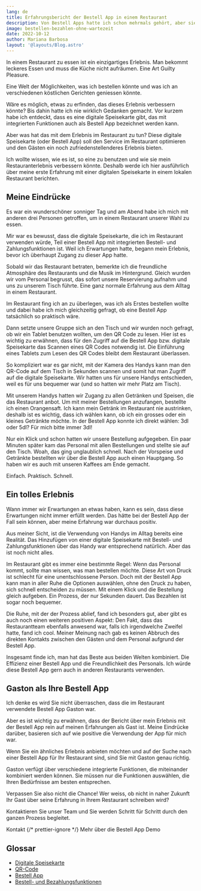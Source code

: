 ```yaml
---
lang: de
title: Erfahrungsbericht der Bestell App in einem Restaurant
description: Von Bestell Apps hatte ich schon mehrmals gehört, aber sie nie benutzt. Hier berichte ich nun über meine erste Erfahrung mit einer Bestell App und wie es für mich war, eine solche App zu nutzen.
image: bestellen-bezahlen-ohne-wartezeit
date: 2022-10-12
author: Mariana Barbosa
layout: '@layouts/Blog.astro'
---
```



In einem Restaurant zu essen ist ein einzigartiges Erlebnis. Man bekommt leckeres Essen und muss die Küche nicht aufräumen. Eine Art Guilty Pleasure.

Eine Welt der Möglichkeiten, was ich bestellen könnte und was ich an verschiedenen köstlichen Gerichten geniessen könnte.

Wäre es möglich, etwas zu erfinden, das dieses Erlebnis verbessern könnte? Bis dahin hatte ich nie wirklich Gedanken gemacht. Vor kurzem habe ich entdeckt, dass es eine digitale Speisekarte gibt, das mit integrierten Funktionen auch als Bestell App bezeichnet werden kann.

Aber was hat das mit dem Erlebnis im Restaurant zu tun? Diese digitale Speisekarte (oder Bestell App) soll den Service im Restaurant optimieren und den Gästen ein noch zufriedenstellenderes Erlebnis bieten.

Ich wollte wissen, wie es ist, so eine zu benutzen und wie sie mein Restauranterlebnis verbessern könnte. Deshalb werde ich hier ausführlich über meine erste Erfahrung mit einer digitalen Speisekarte in einem lokalen Restaurant berichten.

## Meine Eindrücke

Es war ein wunderschöner sonniger Tag und am Abend habe ich mich mit anderen drei Personen getroffen, um in einem Restaurant unserer Wahl zu essen.

Mir war es bewusst, dass die digitale Speisekarte, die ich im Restaurant verwenden würde, Teil einer Bestell App mit integrierten Bestell- und Zahlungsfunktionen ist. Weil ich Erwartungen hatte, begann mein Erlebnis, bevor ich überhaupt Zugang zu dieser App hatte.

Sobald wir das Restaurant betraten, bemerkte ich die freundliche Atmosphäre des Restaurants und die Musik im Hintergrund. Gleich wurden wir vom Personal begrusst, das sofort unsere Reservierung aufnahm und uns zu unserem Tisch führte. Eine ganz normale Erfahrung aus dem Alltag in einem Restaurant.

Im Restaurant fing ich an zu überlegen, was ich als Erstes bestellen wollte und dabei habe ich mich gleichzeitig gefragt, ob eine Bestell App tatsächlich so praktisch wäre.

Dann setzte unsere Gruppe sich an den Tisch und wir wurden noch gefragt, ob wir ein Tablet benutzen wollten, um den QR Code zu lesen. Hier ist es wichtig zu erwähnen, dass für den Zugriff auf die Bestell App bzw. digitale Speisekarte das Scannen eines QR Codes notwendig ist. Die Einführung eines Tablets zum Lesen des QR Codes bleibt dem Restaurant überlassen.

So kompliziert war es gar nicht, mit der Kamera des Handys kann man den QR-Code auf dem Tisch in Sekunden scannen und somit hat man Zugriff auf die digitale Speisekarte. Wir hatten uns für unsere Handys entschieden, weil es für uns bequemer war (und so hatten wir mehr Platz am Tisch).

Mit unserem Handys hatten wir Zugang zu allen Getränken und Speisen, die das Restaurant anbot. Um mit meiner Bestellungen anzufangen, bestellte ich einen Orangensaft. Ich kann mein Getränk im Restaurant nie austrinken, deshalb ist es wichtig, dass ich wählen kann, ob ich ein grosses oder ein kleines Getränkte möchte. In der Bestell App konnte ich direkt wählen: 3dl oder 5dl? Für mich bitte immer 3dl!

Nur ein Klick und schon hatten wir unsere Bestellung aufgegeben. Ein paar Minuten später kam das Personal mit allen Bestellungen und stellte sie auf den Tisch. Woah, das ging unglaublich schnell. Nach der Vorspeise und Getränkte bestellten wir über die Bestell App auch einen Hauptgang. So haben wir es auch mit unseren Kaffees am Ende gemacht.

Einfach. Praktisch. Schnell.

## Ein tolles Erlebnis

Wann immer wir Erwartungen an etwas haben, kann es sein, dass diese Erwartungen nicht immer erfüllt werden. Das hätte bei der Bestell App der Fall sein können, aber meine Erfahrung war durchaus positiv.

Aus meiner Sicht, ist die Verwendung von Handys im Alltag bereits eine Realität. Das Hinzufügen von einer digitale Speisekarte mit Bestell- und Zahlungsfunktionen über das Handy war entsprechend natürlich. Aber das ist noch nicht alles.

Im Restaurant gibt es immer eine bestimmte Regel: Wenn das Personal kommt, sollte man wissen, was man bestellen möchte. Diese Art von Druck ist schlecht für eine unentschlossene Person. Doch mit der Bestell App kann man in aller Ruhe die Optionen auswählen, ohne den Druck zu haben, sich schnell entscheiden zu müssen. Mit einem Klick und die Bestellung gleich aufgeben. Ein Prozess, der nur Sekunden dauert. Das Bezahlen ist sogar noch bequemer.

Die Ruhe, mit der der Prozess ablief, fand ich besonders gut, aber gibt es auch noch einen weiteren positiven Aspekt: Den Fakt, dass das Restaurantteam ebenfalls anwesend war, falls ich irgendwelche Zweifel hatte, fand ich cool. Meiner Meinung nach gab es keinen Abbruch des direkten Kontakts zwischen den Gästen und dem Personal aufgrund der Bestell App.

Insgesamt finde ich, man hat das Beste aus beiden Welten kombiniert. Die Effizienz einer Bestell App und die Freundlichkeit des Personals. Ich würde diese Bestell App gern auch in anderen Restaurants verwenden.

## Gaston als Ihre Bestell App

Ich denke es wird Sie nicht überraschen, dass die im Restaurant verwendete Bestell App Gaston war.

Aber es ist wichtig zu erwähnen, dass der Bericht über mein Erlebnis mit der Bestell App rein auf meinen Erfahrungen als Gast ist. Meine Eindrücke darüber, basieren sich auf wie positive die Verwendung der App für mich war.

Wenn Sie ein ähnliches Erlebnis anbieten möchten und auf der Suche nach einer Bestell App für Ihr Restaurant sind, sind Sie mit Gaston genau richtig.

Gaston verfügt über verschiedene integrierte Funktionen, die miteinander kombiniert werden können. Sie müssen nur die Funktionen auswählen, die Ihren Bedürfnisse am besten entsprechen.

Verpassen Sie also nicht die Chance! Wer weiss, ob nicht in naher Zukunft Ihr Gast über seine Erfahrung in Ihrem Restaurant schreiben wird?

Kontaktieren Sie unser Team und Sie werden Schritt für Schritt durch den ganzen Prozess begleitet.

<ButtonList>
  <ButtonLink href="/de/kontakt/">Kontakt</ButtonLink>
  {/* prettier-ignore */}
  <ButtonLink href="/de/restaurant-bestell-app/">Mehr über die Bestell App</ButtonLink>
  <ButtonLink href="/de/demo/">Demo</ButtonLink>
</ButtonList>

## Glossar

- [Digitale Speisekarte](/de/digitale-speisekarte/)
- [QR-Code](../qr-code/)
- [Bestell App](/de/restaurant-bestell-app/)
- [Bestell- und Bezahlungsfunktionen](/de/funktionsumfang/)
